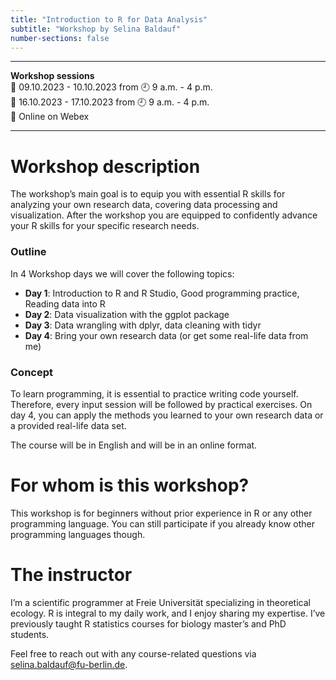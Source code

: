 ```yaml
---
title: "Introduction to R for Data Analysis"
subtitle: "Workshop by Selina Baldauf"
number-sections: false
---
```


<hr>
**Workshop sessions**<br>
📅 09.10.2023 - 10.10.2023 from 🕘 9 a.m. - 4 p.m. <br>
📅 16.10.2023 - 17.10.2023 from 🕘 9 a.m. - 4 p.m. <br>
📍 Online on Webex <br>
<hr>

# Workshop description

The workshop's main goal is to equip you with essential R skills for analyzing your own research data, covering data processing and visualization. After the workshop you are equipped to confidently advance your R skills for your specific research needs.

### Outline

In 4 Workshop days we will cover the following topics:

- **Day 1**: Introduction to R and R Studio, Good programming practice, Reading data into R
- **Day 2**: Data visualization with the ggplot package
- **Day 3**: Data wrangling with dplyr, data cleaning with tidyr
- **Day 4**: Bring your own research data (or get some real-life data from me)

### Concept

To learn programming, it is essential to practice writing code yourself. Therefore, every input session will be followed by practical exercises. On day 4, you can apply the methods you learned to your own research data or a provided real-life data set.

The course will be in English and will be in an online format.

# For whom is this workshop?

This workshop is for beginners without prior experience in R or any other programming language. You can still participate if you already know other programming languages though.

# The instructor

I'm a scientific programmer at Freie Universität specializing in theoretical ecology. R is integral to my daily work, and I enjoy sharing my expertise. I've previously taught R statistics courses for biology master's and PhD students.

Feel free to reach out with any course-related questions via [selina.baldauf@fu-berlin.de](mailto:selina.baldauf@fu-berlin.de).


